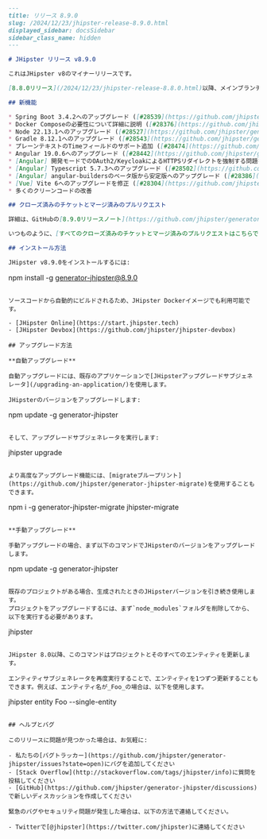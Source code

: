 ```markdown
---
title: リリース 8.9.0
slug: /2024/12/23/jhipster-release-8.9.0.html
displayed_sidebar: docsSidebar
sidebar_class_name: hidden
---

# JHipster リリース v8.9.0

これはJHipster v8のマイナーリリースです。

[8.8.0リリース](/2024/12/23/jhipster-release-8.8.0.html)以降、メインブランチで[361件のクローズ済み課題とプルリクエスト](https://github.com/jhipster/generator-jhipster/issues?q=is:closed+milestone:8.9.0)が含まれています。

## 新機能

* Spring Boot 3.4.2へのアップグレード ([#28539](https://github.com/jhipster/generator-jhipster/pull/28539))
* Docker Composeの必要性について詳細に説明 ([#28376](https://github.com/jhipster/generator-jhipster/pull/28376))
* Node 22.13.1へのアップグレード ([#28527](https://github.com/jhipster/generator-jhipster/pull/28527))
* Gradle 8.12.1へのアップグレード ([#28543](https://github.com/jhipster/generator-jhipster/pull/28543))
* プレーンテキストのTimeフィールドのサポート追加 ([#28474](https://github.com/jhipster/generator-jhipster/pull/28474))
* Angular 19.0.6へのアップグレード ([#28442](https://github.com/jhipster/generator-jhipster/pull/28442))
* [Angular] 開発モードでのOAuth2/KeycloakによるHTTPSリダイレクトを強制する問題を修正 ([#28366](https://github.com/jhipster/generator-jhipster/pull/28366))
* [Angular] Typescript 5.7.3へのアップグレード ([#28502](https://github.com/jhipster/generator-jhipster/pull/28502))
* [Angular] angular-buildersのベータ版から安定版へのアップグレード ([#28386](https://github.com/jhipster/generator-jhipster/pull/28386))
* [Vue] Vite 6へのアップグレードを修正 ([#28304](https://github.com/jhipster/generator-jhipster/pull/28304))
* 多くのクリーンコードの改善

## クローズ済みのチケットとマージ済みのプルリクエスト

詳細は、GitHubの[8.9.0リリースノート](https://github.com/jhipster/generator-jhipster/releases/tag/v8.9.0)をご覧ください。

いつものように、[すべてのクローズ済みのチケットとマージ済みのプルリクエストはこちらで確認できます](https://github.com/jhipster/generator-jhipster/issues?q=is:closed+milestone:8.9.0)。

## インストール方法

JHipster v8.9.0をインストールするには:

```
npm install -g generator-jhipster@8.9.0
```

ソースコードから自動的にビルドされるため、JHipster Dockerイメージでも利用可能です。

- [JHipster Online](https://start.jhipster.tech)
- [JHipster Devbox](https://github.com/jhipster/jhipster-devbox)

## アップグレード方法

**自動アップグレード**

自動アップグレードには、既存のアプリケーションで[JHipsterアップグレードサブジェネレータ](/upgrading-an-application/)を使用します。

JHipsterのバージョンをアップグレードします:

```
npm update -g generator-jhipster
```

そして、アップグレードサブジェネレータを実行します:

```
jhipster upgrade
```

より高度なアップグレード機能には、[migrateブループリント](https://github.com/jhipster/generator-jhipster-migrate)を使用することもできます。

```
npm i -g generator-jhipster-migrate
jhipster-migrate
```

**手動アップグレード**

手動アップグレードの場合、まず以下のコマンドでJHipsterのバージョンをアップグレードします。

```
npm update -g generator-jhipster
```

既存のプロジェクトがある場合、生成されたときのJHipsterバージョンを引き続き使用します。
プロジェクトをアップグレードするには、まず`node_modules`フォルダを削除してから、以下を実行する必要があります。

```
jhipster
```

JHipster 8.0以降、このコマンドはプロジェクトとそのすべてのエンティティを更新します。

エンティティサブジェネレータを再度実行することで、エンティティを1つずつ更新することもできます。例えば、エンティティ名が_Foo_の場合は、以下を使用します。

```
jhipster entity Foo --single-entity
```

## ヘルプとバグ

このリリースに問題が見つかった場合は、お気軽に:

- 私たちの[バグトラッカー](https://github.com/jhipster/generator-jhipster/issues?state=open)にバグを追加してください
- [Stack Overflow](http://stackoverflow.com/tags/jhipster/info)に質問を投稿してください
- [GitHub](https://github.com/jhipster/generator-jhipster/discussions)で新しいディスカッションを作成してください

緊急のバグやセキュリティ問題が発生した場合は、以下の方法で連絡してください。

- Twitterで[@jhipster](https://twitter.com/jhipster)に連絡してください
```